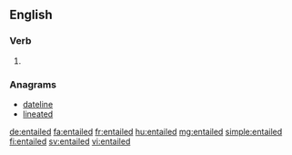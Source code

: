==English==

===Verb===
{{head|en}}

# {{en-past of|entail}}

===Anagrams===
* [[dateline#English|dateline]]
* [[lineated#English|lineated]]

[[de:entailed]]
[[fa:entailed]]
[[fr:entailed]]
[[hu:entailed]]
[[mg:entailed]]
[[simple:entailed]]
[[fi:entailed]]
[[sv:entailed]]
[[vi:entailed]]
